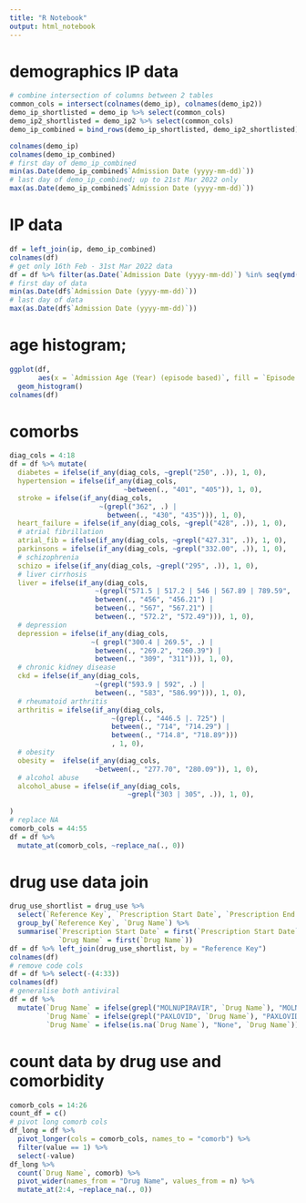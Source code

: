 ```yaml
---
title: "R Notebook"
output: html_notebook
---
```


# demographics IP data

```r
# combine intersection of columns between 2 tables
common_cols = intersect(colnames(demo_ip), colnames(demo_ip2))
demo_ip_shortlisted = demo_ip %>% select(common_cols)
demo_ip2_shortlisted = demo_ip2 %>% select(common_cols)
demo_ip_combined = bind_rows(demo_ip_shortlisted, demo_ip2_shortlisted)

colnames(demo_ip)
colnames(demo_ip_combined)
# first day of demo_ip_combined
min(as.Date(demo_ip_combined$`Admission Date (yyyy-mm-dd)`))
# last day of demo_ip_combined; up to 21st Mar 2022 only
max(as.Date(demo_ip_combined$`Admission Date (yyyy-mm-dd)`))
```

# IP data

```r
df = left_join(ip, demo_ip_combined)
colnames(df)
# get only 16th Feb - 31st Mar 2022 data
df = df %>% filter(as.Date(`Admission Date (yyyy-mm-dd)`) %in% seq(ymd('2022-02-16'),ymd('2022-03-21'),by='days'))
# first day of data
min(as.Date(df$`Admission Date (yyyy-mm-dd)`))
# last day of data
max(as.Date(df$`Admission Date (yyyy-mm-dd)`))
```

# age histogram; 

```r
ggplot(df,
       aes(x = `Admission Age (Year) (episode based)`, fill = `Episode Death (Y/N)`)) + 
  geom_histogram()
colnames(df)
```

# comorbs

```r
diag_cols = 4:18
df = df %>% mutate(
  diabetes = ifelse(if_any(diag_cols, ~grepl("250", .)), 1, 0),
  hypertension = ifelse(if_any(diag_cols, 
                            ~between(., "401", "405")), 1, 0),
  stroke = ifelse(if_any(diag_cols, 
                      ~(grepl("362", .) |
                        between(., "430", "435"))), 1, 0),
  heart_failure = ifelse(if_any(diag_cols, ~grepl("428", .)), 1, 0),
  # atrial fibrillation
  atrial_fib = ifelse(if_any(diag_cols, ~grepl("427.31", .)), 1, 0),
  parkinsons = ifelse(if_any(diag_cols, ~grepl("332.00", .)), 1, 0),
  # schizophrenia
  schizo = ifelse(if_any(diag_cols, ~grepl("295", .)), 1, 0),
  # liver cirrhosis
  liver = ifelse(if_any(diag_cols, 
                     ~(grepl("571.5 | 517.2 | 546 | 567.89 | 789.59", .) |
                     between(., "456", "456.21") |
                     between(., "567", "567.21") |
                     between(., "572.2", "572.49"))), 1, 0),
  # depression
  depression = ifelse(if_any(diag_cols, 
                    ~( grepl("300.4 | 269.5", .) |
                     between(., "269.2", "260.39") |
                     between(., "309", "311"))), 1, 0),
  # chronic kidney disease
  ckd = ifelse(if_any(diag_cols, 
                     ~(grepl("593.9 | 592", .) |
                     between(., "583", "586.99"))), 1, 0),
  # rheumatoid arthritis
  arthritis = ifelse(if_any(diag_cols, 
                         ~(grepl(., "446.5 |. 725") |
                         between(., "714", "714.29") |
                         between(., "714.8", "718.89")))
                         , 1, 0),
  # obesity
  obesity =  ifelse(if_any(diag_cols, 
                     ~between(., "277.70", "280.09")), 1, 0),
  # alcohol abuse
  alcohol_abuse = ifelse(if_any(diag_cols, 
                             ~grepl("303 | 305", .)), 1, 0),
  
)
# replace NA
comorb_cols = 44:55
df = df %>% 
  mutate_at(comorb_cols, ~replace_na(., 0))

```

# drug use data join

```r
drug_use_shortlist = drug_use %>% 
  select(`Reference Key`, `Prescription Start Date`, `Prescription End Date`, `Drug Name`) %>%
  group_by(`Reference Key`, `Drug Name`) %>%
  summarise(`Prescription Start Date` = first(`Prescription Start Date`),
            `Drug Name` = first(`Drug Name`))
df = df %>% left_join(drug_use_shortlist, by = "Reference Key")
colnames(df)
# remove code cols
df = df %>% select(-(4:33))
colnames(df)
# generalise both antiviral
df = df %>%
  mutate(`Drug Name` = ifelse(grepl("MOLNUPIRAVIR", `Drug Name`), "MOLNUPIRAVIR", `Drug Name`),
         `Drug Name` = ifelse(grepl("PAXLOVID", `Drug Name`), "PAXLOVID", `Drug Name`),
         `Drug Name` = ifelse(is.na(`Drug Name`), "None", `Drug Name`))
```

# count data by drug use and comorbidity

```r
comorb_cols = 14:26
count_df = c()
# pivot long comorb cols
df_long = df %>% 
  pivot_longer(cols = comorb_cols, names_to = "comorb") %>%
  filter(value == 1) %>% 
  select(-value)
df_long %>% 
  count(`Drug Name`, comorb) %>% 
  pivot_wider(names_from = "Drug Name", values_from = n) %>% 
  mutate_at(2:4, ~replace_na(., 0))
  

```

